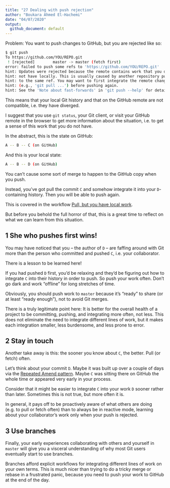 ```yaml
---
title: "27 Dealing with push rejection"
author: "Boukara Ahmed El-Hachemi"
date: "04/07/2020"
output: 
  github_document: default
---
```


Problem: You want to push changes to GitHub, but you are rejected like so:  

```bash
$ git push
To https://github.com/YOU/REPO.git
 ! [rejected]        master -> master (fetch first)
error: failed to push some refs to 'https://github.com/YOU/REPO.git'
hint: Updates were rejected because the remote contains work that you do
hint: not have locally. This is usually caused by another repository pushing
hint: to the same ref. You may want to first integrate the remote changes
hint: (e.g., 'git pull ...') before pushing again.
hint: See the 'Note about fast-forwards' in 'git push --help' for details.
```

This means that your local Git history and that on the GitHub remote are not compatible, i.e. they have diverged.   

I suggest that you use `git status`, your Git client, or visit your GitHub remote in the browser to get more information about the situation, i.e. to get a sense of this work that you do not have.  

In the abstract, this is the state on GitHub:  

```bash
A -- B -- C (on GitHub)
```

And this is your local state:  

```bash
A -- B -- D (on GitHub)
```

You can’t cause some sort of merge to happen to the GitHub copy when you push.  

Instead, you’ve got pull the commit `C` and somehow integrate it into your `D`-containing history. Then you will be able to push again.  

This is covered in the workflow [Pull, but you have local work](https://happygitwithr.com/pull-tricky.html#pull-tricky).  

But before you behold the full horror of that, this is a great time to reflect on what we can learn from this situation.  

## 1 She who pushes first wins!

You may have noticed that you – the author of `D` – are faffing around with Git more than the person who committed and pushed `C`, i.e. your collaborator.  

There is a lesson to be learned here!   

If you had pushed `D` first, you’d be relaxing and they’d be figuring out how to integrate `C` into their history in order to push. So push your work often. Don’t go dark and work “offline” for long stretches of time.  

Obviously, you should push work to `master` because it’s “ready” to share (or at least “ready enough”), not to avoid Git merges.    

There is a truly legitimate point here: It is better for the overall health of a project to be committing, pushing, and integrating more often, not less. This does not eliminate the need to integrate different lines of work, but it makes each integration smaller, less burdensome, and less prone to error.    

## 2 Stay in touch

Another take away is this: the sooner you know about `C`, the better. Pull (or fetch) often.   

Let’s think about your commit `D`. Maybe it was built up over a couple of days via the [Repeated Amend pattern](https://happygitwithr.com/repeated-amend.html#repeated-amend). Maybe `C` was sitting there on GitHub the whole time or appeared very early in your process.   

Consider that it might be easier to integrate `C` into your work `D` sooner rather than later. Sometimes this is not true, but more often it is.  

In general, it pays off to be proactively aware of what others are doing (e.g. to pull or fetch often) than to always be in reactive mode, learning about your collaborator’s work only when your push is rejected.   

## 3 Use branches

Finally, your early experiences collaborating with others and yourself in `master` will give you a visceral understanding of why most Git users eventually start to use branches.  

Branches afford explicit workflows for integrating different lines of work on your own terms. This is much nicer than trying to do a tricky merge or rebase in a frustrated panic, because you need to push your work to GitHub at the end of the day.  